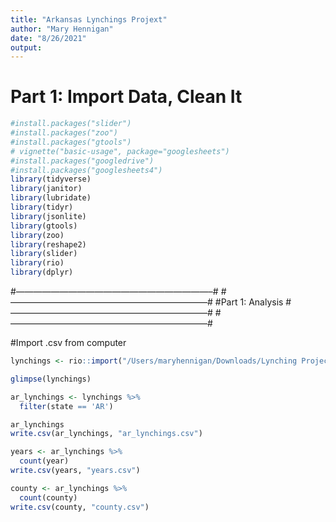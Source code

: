 ```yaml
---
title: "Arkansas Lynchings Projext"
author: "Mary Hennigan" 
date: "8/26/2021"
output:
---
```


# Part 1: Import Data, Clean It

```r
#install.packages("slider")
#install.packages("zoo")
#install.packages("gtools")
# vignette("basic-usage", package="googlesheets")
#install.packages("googledrive")
#install.packages("googlesheets4")
library(tidyverse)
library(janitor)
library(lubridate)
library(tidyr)
library(jsonlite)
library(gtools)
library(zoo)
library(reshape2)
library(slider)
library(rio)
library(dplyr)
```

#--------------------------------------------------------------------#
#--------------------------------------------------------------------#
#Part 1: Analysis
#--------------------------------------------------------------------#
#--------------------------------------------------------------------#

#Import .csv from computer 

```r
lynchings <- rio::import("/Users/maryhennigan/Downloads/Lynching Project Fall 2021/Lynch1910_1919.csv")

glimpse(lynchings)
```

```r
ar_lynchings <- lynchings %>% 
  filter(state == 'AR')

ar_lynchings
write.csv(ar_lynchings, "ar_lynchings.csv")

```

```r
years <- ar_lynchings %>% 
  count(year)
write.csv(years, "years.csv")
```


```r
county <- ar_lynchings %>% 
  count(county)
write.csv(county, "county.csv")
```




